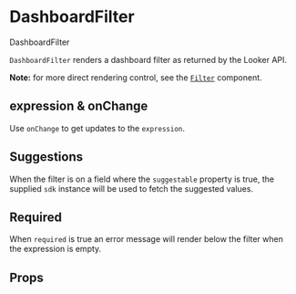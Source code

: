 
<Meta component={DashboardFilter} title="Filters/Docs/DashboardFilter" />

# DashboardFilter

<ImportMessage packageName="filter-components">DashboardFilter</ImportMessage>

`DashboardFilter` renders a dashboard filter as returned by the Looker API.

**Note:** for more direct rendering control, see the [`Filter`](filter) component.

<Editor code={storyBasic} />

## expression & onChange

Use `onChange` to get updates to the `expression`.

<Editor code={storyExpressionOnChange} />

## Suggestions

When the filter is on a field where the `suggestable` property is true,
the supplied `sdk` instance will be used to fetch the suggested values.

<Editor code={storySuggestions} />

## Required

When `required` is true an error message will render below the filter when the expression is empty.

<Editor code={storyRequired} />

## Props

<ArgsTable of={DashboardFilter} exclude={excludedProps} />
